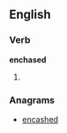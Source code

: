 
==English==

===Verb===
'''enchased'''

# {{past of|[[enchase]]}}

===Anagrams===
* [[encashed#English|encashed]]